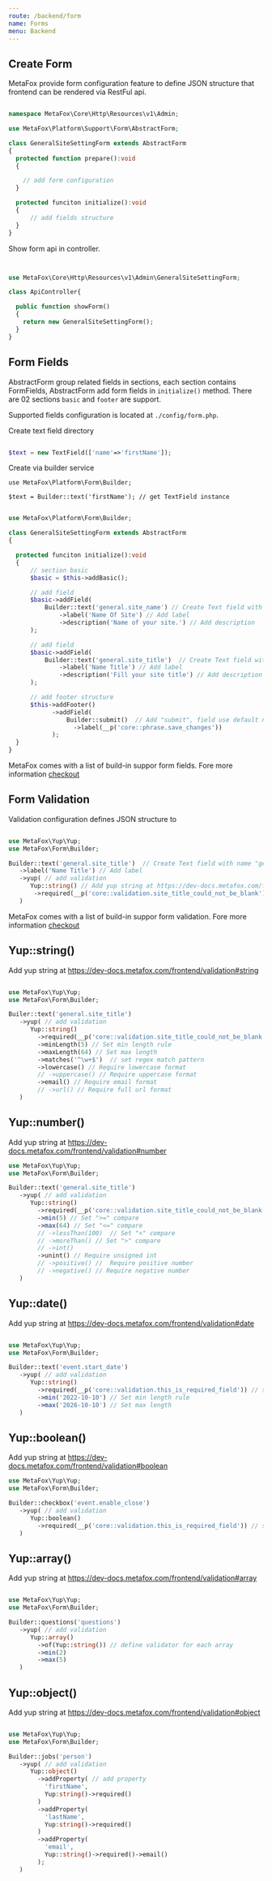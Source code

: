 ```yaml
---
route: /backend/form
name: Forms
menu: Backend
---
```


## Create Form

MetaFox provide form configuration feature to define JSON structure that frontend can be rendered via RestFul api.

```php

namespace MetaFox\Core\Http\Resources\v1\Admin;

use MetaFox\Platform\Support\Form\AbstractForm;

class GeneralSiteSettingForm extends AbstractForm
{
  protected function prepare():void
  {

    // add form configuration
  }

  protected funciton initialize():void
  {
      // add fields structure
  }
}
```

Show form api in controller.

```php


use MetaFox\Core\Http\Resources\v1\Admin\GeneralSiteSettingForm;

class ApiController{

  public function showForm()
  {
    return new GeneralSiteSettingForm();
  }
}

```

## Form Fields

AbstractForm group related fields in sections, each section contains FormFields, AbstractForm add form fields in `initialize()` method. There are 02 sections
`basic` and `footer` are support.

Supported fields configuration is located at `./config/form.php`.

Create text field directory

```php

$text = new TextField(['name'=>'firstName']);

```

Create via builder service

```
use MetaFox\Platform\Form\Builder;

$text = Builder::text('firstName'); // get TextField instance
```

```php

use MetaFox\Platform\Form\Builder;

class GeneralSiteSettingForm extends AbstractForm
{

  protected funciton initialize():void
  {
      // section basic
      $basic = $this->addBasic();

      // add field
      $basic->addField(
          Builder::text('general.site_name') // Create Text field with name "general.site_name"
              ->label('Name Of Site') // Add label
              ->description('Name of your site.') // Add description
      );

      // add field
      $basic->addField(
          Builder::text('general.site_title')  // Create Text field with name "general.site_title"
              ->label('Name Title') // Add label
              ->description('Fill your site title') // Add description
      );

      // add footer structure
      $this->addFooter()
            ->addField(
                Builder::submit()  // Add "submit", field use default name="_submit"
                  ->label(__p('core::phrase.save_changes'))
            );
  }
}
```

MetaFox comes with a list of build-in suppor form fields. Fore more information [checkout](/php-api/namespaces/metafox-platform-support-form-field.html)

## Form Validation

Validation configuration defines JSON structure to

```php

use MetaFox\Yup\Yup;
use MetaFox\Form\Builder;

Builder::text('general.site_title')  // Create Text field with name "general.site_title"
   ->label('Name Title') // Add label
   ->yup( // add validation
      Yup::string() // Add yup string at https://dev-docs.metafox.com/frontend/validation#string
       ->required(__p('core::validation.site_title_could_not_be_blank')) // set required
   )
```

MetaFox comes with a list of build-in suppor form validation. Fore more information [checkout](/php-api/namespaces/metafox-platform-yup.html)

## Yup::string()

Add yup string at https://dev-docs.metafox.com/frontend/validation#string

```php

use MetaFox\Yup\Yup;
use MetaFox\Form\Builder;

Builer::text('general.site_title')
   ->yup( // add validation
      Yup::string()
        ->required(__p('core::validation.site_title_could_not_be_blank')) // set required
        ->minLength(5) // Set min length rule
        ->maxLength(64) // Set max length
        ->matches('^\w+$')  // set regex match pattern
        ->lowercase() // Require lowercase format
        // ->uppercase() // Require uppercase format
        ->email() // Require email format
        // ->url() // Require full url format
   )
```

## Yup::number()

Add yup string at https://dev-docs.metafox.com/frontend/validation#number

```php
use MetaFox\Yup\Yup;
use MetaFox\Form\Builder;

Builder::text('general.site_title')
   ->yup( // add validation
      Yup::string()
        ->required(__p('core::validation.site_title_could_not_be_blank')) // set required
        ->min(5) // Set ">=" compare
        ->max(64) // Set "<=" compare
        // ->lessThan(100)  // Set "<" compare
        // ->moreThan() // Set ">" compare
        // ->int()
        ->unint() // Require unsigned int
        // ->positive() //  Require positive number
        // ->negative() // Require negative number
   )
```

## Yup::date()

Add yup string at https://dev-docs.metafox.com/frontend/validation#date

```php

use MetaFox\Yup\Yup;
use MetaFox\Form\Builder;

Builder::text('event.start_date')
   ->yup( // add validation
      Yup::string()
        ->required(__p('core::validation.this_is_required_field')) // set required
        ->min('2022-10-10') // Set min length rule
        ->max('2026-10-10') // Set max length
   )
```

## Yup::boolean()

Add yup string at https://dev-docs.metafox.com/frontend/validation#boolean

```php
use MetaFox\Yup\Yup;
use MetaFox\Form\Builder;

Builder::checkbox('event.enable_close')
   ->yup( // add validation
      Yup::boolean()
        ->required(__p('core::validation.this_is_required_field')) // set required
   )
```

## Yup::array()

Add yup string at https://dev-docs.metafox.com/frontend/validation#array

```php

use MetaFox\Yup\Yup;
use MetaFox\Form\Builder;

Builder::questions('questions')
   ->yup( // add validation
      Yup::array()
        ->of(Yup::string()) // define validator for each array
        ->min(2)
        ->max(5)
   )
```

## Yup::object()

Add yup string at https://dev-docs.metafox.com/frontend/validation#object

```php

use MetaFox\Yup\Yup;
use MetaFox\Form\Builder;

Builder::jobs('person')
   ->yup( // add validation
      Yup::object()
        ->addProperty( // add property
          'firstName',
          Yup:string()->required()
        )
        ->addProperty(
          'lastName',
          Yup:string()->required()
        )
        ->addProperty(
          'email',
          Yup::string()->required()->email()
        );
   )
```
